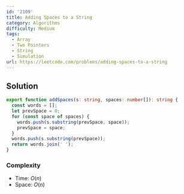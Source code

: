 ```yaml
---
id: '2109'
title: Adding Spaces to a String
category: Algorithms
difficulty: Medium
tags:
  - Array
  - Two Pointers
  - String
  - Simulation
url: https://leetcode.com/problems/adding-spaces-to-a-string
---
```


## Solution

```typescript filename="solution.ts" copy
export function addSpaces(s: string, spaces: number[]): string {
  const words = [];
  let prevSpace = 0;
  for (const space of spaces) {
    words.push(s.substring(prevSpace, space));
    prevSpace = space;
  }
  words.push(s.substring(prevSpace));
  return words.join(' ');
}
```

### Complexity

- Time: $O(n)$
- Space: $O(n)$
